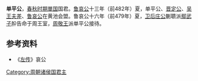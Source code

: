 '''单平公'''，[[春秋时期|春秋时期]][[單国|單国]]国君。[[鲁哀公|鲁哀公]]十三年（前482年）夏，单平公、[[晋定公|晋定公]]、[[吴王夫差|吴王夫差]]、[[鲁哀公|鲁哀公]]在黄池会盟。鲁哀公十六年（前479年）夏，[[卫后庄公|卫后庄公]]蒯聩派[[鄢武子|鄢武子]]肸告命于周王室，[[周敬王|周敬王]]派单平公接待。

{{start box}}
{{s-before|[[单武公|单武公]]}}
{{s-title|[[单国|单国]]国君|}}
{{s-after|不详}}
{{end box}}
==参考资料==
*《[[左传|左传]]》哀公

[[Category:周朝诸侯国君主|Category:周朝诸侯国君主]]